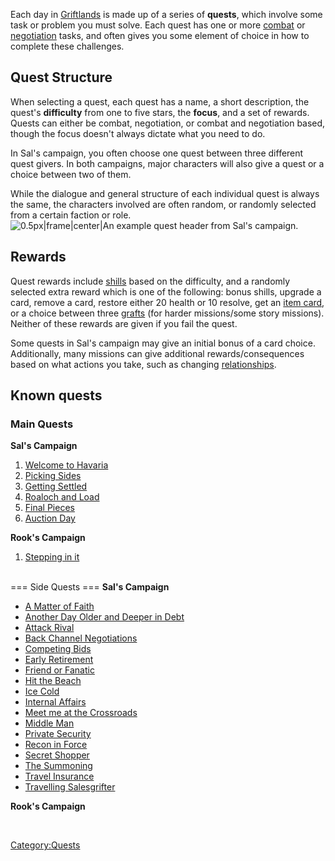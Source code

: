 Each day in [[Griftlands]] is made up of a series of '''quests''', which involve some task or problem you must solve. Each quest has one or more [[combat]] or [[negotiation]] tasks, and often gives you some element of choice in how to complete these challenges.

== Quest Structure ==
When selecting a quest, each quest has a name, a short description, the quest's '''difficulty''' from one to five stars, the '''focus''', and a set of rewards. Quests can either be combat, negotiation, or combat and negotiation based, though the focus doesn't always dictate what you need to do.

In Sal's campaign, you often choose one quest between three different quest givers. In both campaigns, major characters will also give a quest or a choice between two of them.

While the dialogue and general structure of each individual quest is always the same, the characters involved are often random, or randomly selected from a certain faction or role.[[File:Griftlandsquestexample.png|0.5px|frame|center|An example quest header from Sal's campaign.]]

== Rewards ==
Quest rewards include [[shills]] based on the difficulty, and a randomly selected extra reward which is one of the following: bonus shills, upgrade a card, remove a card, restore either 20 health or 10 resolve, get an [[Items|item card]], or a choice between three [[grafts]] (for harder missions/some story missions). Neither of these rewards are given if you fail the quest.

Some quests in Sal's campaign may give an initial bonus of a card choice. Additionally, many missions can give additional rewards/consequences based on what actions you take, such as changing [[relationships]]. 
== Known quests ==
{{stub}}

=== Main Quests ===
'''Sal's Campaign'''

#[[Welcome to Havaria]]
#[[Picking Sides]]
#[[Getting Settled]]
#[[Roaloch and Load]]
#[[Final Pieces]]
#[[Auction Day]]

'''Rook's Campaign'''
#[[Stepping in it]]

<br />
=== Side Quests ===
'''Sal's Campaign'''

*[[A Matter of Faith]]
*[[Another Day Older and Deeper in Debt]]
*[[Attack Rival]]
*[[Back Channel Negotiations]]
*[[Competing Bids]]
*[[Early Retirement]]
*[[Friend or Fanatic]]
*[[Hit the Beach]]
*[[Ice Cold]]
*[[Internal Affairs]]
*[[Meet me at the Crossroads]]
*[[Middle Man]]
*[[Private Security]]
*[[Recon in Force]]
*[[Secret Shopper]]
*[[The Summoning]]
*[[Travel Insurance]]
*[[Travelling Salesgrifter]]

'''Rook's Campaign'''

<br />

[[Category:Quests]]